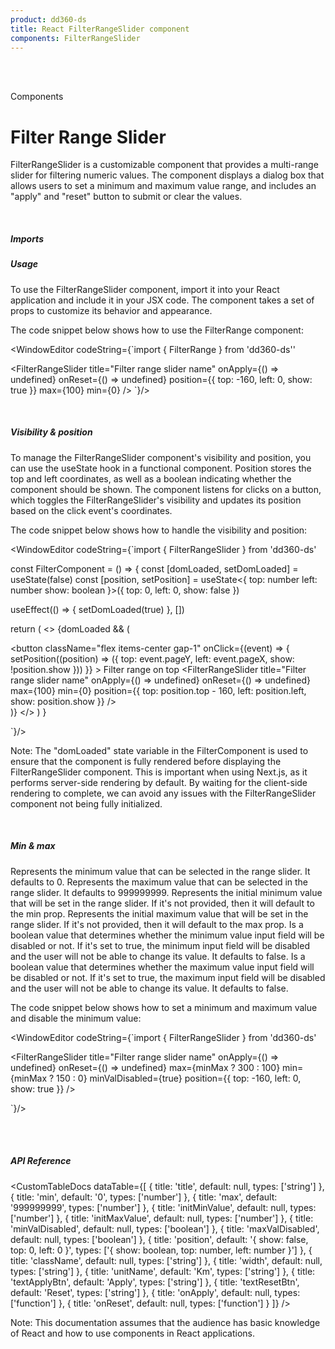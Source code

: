 ```yaml
---
product: dd360-ds
title: React FilterRangeSlider component
components: FilterRangeSlider
---
```


<br />
<br />

<Label>Components</Label>

# <span name="floating-nav">Filter Range Slider</span>

FilterRangeSlider is a customizable component that provides a 
multi-range slider for filtering numeric values. The component displays 
a dialog box that allows users to set a minimum and maximum value 
range, and includes an "apply" and "reset" button to submit or clear 
the values.

<br />

##### <span name="floating-nav">Imports</span>

<WindowEditor codeString="import { FilterRangeSlider } from 'dd360-ds'" />

##### <span name="floating-nav">Usage</span>

To use the FilterRangeSlider component, import it into your React 
application and include it in your JSX code. The component takes a 
set of props to customize its behavior and appearance.

<ContainerComponentDoc>
  <FilterRangeSliderCustom />
</ContainerComponentDoc>

The code snippet below shows how to use the FilterRange component:

<WindowEditor
    codeString={`import { FilterRange } from 'dd360-ds''

<FilterRangeSlider
  title="Filter range slider name"
  onApply={() => undefined}
  onReset={() => undefined}
  position={{
      top: -160,
      left: 0,
      show: true
  }}
  max={100}
  min={0}
/>
`}/>

<br />

##### <span name="floating-nav">Visibility & position</span>

To manage the FilterRangeSlider component's visibility and position, you can use the
useState hook in a functional component. Position stores the top and left
coordinates, as well as a boolean indicating whether the component should be
shown. The component listens for clicks on a button, which toggles the
FilterRangeSlider's visibility and updates its position based on the click event's
coordinates.

<ContainerComponentDoc>
  <FilterRangeSliderCustom onTop />
</ContainerComponentDoc>

The code snippet below shows how to handle the visibility and position:

<WindowEditor
    codeString={`import { FilterRangeSlider } from 'dd360-ds'

const FilterComponent = () => {
  const [domLoaded, setDomLoaded] = useState<boolean>(false)
  const [position, setPosition] = useState<{
    top: number
    left: number
    show: boolean
  }>({
    top: 0,
    left: 0,
    show: false
  })

useEffect(() => { setDomLoaded(true) }, [])

return (
    <>
      {domLoaded && (
        <div>
          <button
            className="flex items-center gap-1"
            onClick={(event) => {
              setPosition((position) => ({
                top: event.pageY,
                left: event.pageX,
                show: !position.show
              }))
            }}
          >
            <Text size="lg" bold>
              Filter range on top
            </Text>
            <DynamicHeroIcon icon="FilterIcon" className="w-4 h-4" />
          </button>
          <FilterRangeSlider
            title="Filter range slider name"
            onApply={() => undefined}
            onReset={() => undefined}
            max={100}
            min={0}
            position={{
              top: position.top - 160,
              left: position.left,
              show: position.show
            }}
          />
        </div>
      )}
    </>
  )
}

 `}/>

Note: The "domLoaded" state variable in the FilterComponent is used to ensure 
that the component is fully rendered before displaying the FilterRangeSlider 
component. This is important when using Next.js, as it performs server-side 
rendering by default. By waiting for the client-side rendering to complete, 
we can avoid any issues with the FilterRangeSlider component not being fully initialized.

<br />

##### <span name="floating-nav">Min & max</span>

<Tag text='min' />
Represents the minimum value that can be selected in the 
range slider. It defaults to 0.

<Tag text='max' />
Represents the maximum value that can be selected in the 
range slider. It defaults to 999999999.

<Tag text='initMinValue' />
Represents the initial minimum value that will be set 
in the range slider. If it's not provided, then it will default to the min prop.

<Tag text='initMaxValue' />
Represents the initial maximum value that will be set 
in the range slider. If it's not provided, then it will default to the max prop.

<Tag text='minValDisabled' />
Is a boolean value that determines whether the minimum 
value input field will be disabled or not. If it's set to true, the minimum 
input field will be disabled and the user will not be able to change its value. 
It defaults to false.

<Tag text='maxValDisabled' />
Is a boolean value that determines whether the maximum 
value input field will be disabled or not. If it's set to true, the maximum input 
field will be disabled and the user will not be able to change its value. It 
defaults to false.

<ContainerComponentDoc>
  <FilterRangeSliderCustom minMax />
</ContainerComponentDoc>

The code snippet below shows how to set a minimum and maximum value and disable the minimum value:

<WindowEditor
    codeString={`import { FilterRangeSlider } from 'dd360-ds'

<FilterRangeSlider
  title="Filter range slider name"
  onApply={() => undefined}
  onReset={() => undefined}
  max={minMax ? 300 : 100}
  min={minMax ? 150 : 0}
  minValDisabled={true}
  position={{
    top: -160,
    left: 0,
    show: true
  }}
/>

 `}/>

<br />
<br />

##### <span name="floating-nav">API Reference</span>

<CustomTableDocs
  dataTable={[
    { title: 'title', default: null, types: ['string'] },
    { title: 'min', default: '0', types: ['number'] },
    { title: 'max', default: '999999999', types: ['number'] },
    { title: 'initMinValue', default: null, types: ['number'] },
    { title: 'initMaxValue', default: null, types: ['number'] },
    { title: 'minValDisabled', default: null, types: ['boolean'] },
    { title: 'maxValDisabled', default: null, types: ['boolean'] },
    {
      title: 'position',
      default: '{ show: false, top: 0, left: 0 }',
      types: ['{ show: boolean, top: number, left: number }']
    },
    { title: 'className', default: null, types: ['string'] },
    { title: 'width', default: null, types: ['string'] },
    { title: 'unitName', default: 'Km', types: ['string'] },
    { title: 'textApplyBtn', default: 'Apply', types: ['string'] },
    { title: 'textResetBtn', default: 'Reset', types: ['string'] },
    { title: 'onApply', default: null, types: ['function'] },
    { title: 'onReset', default: null, types: ['function'] }
  ]}
/>

Note: This documentation assumes that the audience has basic knowledge of React
and how to use components in React applications.
